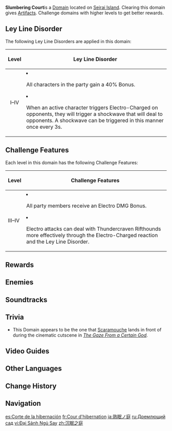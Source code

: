 {{Domain Infobox
|image        = Domain Slumbering Court.png
|type         = Blessing
|description  = This great hall stood when [[Seirai Island]] neither had the name it has now, nor had it yet been stained with the color of thunder. The scenery within will probably never change, either.
|region       = Inazuma
|area         = Seirai Island
|subarea      = Fort Hiraumi
|requiredAR   = 30/35/40/45
|recLevel     = 59/69/80/90
|recElements  = Electro, Hydro
}}
{{Description|This masterless mansion has become the haunting ground of [[Riftwolf|monsters from the rift]].<br>Those who can wield the eternal lightning to conquer this trial will obtain the artifacts within.}}
'''Slumbering Court '''is a [[Domain]] located on [[Seirai Island]]. Clearing this domain gives [[Artifacts]]. Challenge domains with higher levels to get better rewards.

==Ley Line Disorder==
The following Ley Line Disorders are applied in this domain:
{| class="wikitable"
!Level
!Ley Line Disorder
|-
!align="center" rowspan=1 | I–IV
|<li>All characters in the party gain a 40% {{Color|Electro DMG}} Bonus.</li><!--
--><li>When an active character triggers Electro-Charged on opponents, they will trigger a shockwave that will deal {{Color|True DMG}} to opponents. A shockwave can be triggered in this manner once every 3s.</li>
|}

==Challenge Features==
Each level in this domain has the following Challenge Features:
{| class="wikitable"
!Level
!Challenge Features
|-
!III–IV
|<li>All party members receive an Electro DMG Bonus.</li><!--
--><li>Electro attacks can deal with Thundercraven Rifthounds more effectively through the Electro-Charged reaction and the Ley Line Disorder.</li>
|}

==Rewards==
{{Domain Levels/Blessing
|level=4
|sets=Defender's Will,Brave Heart,Husk of Opulent Dreams,Ocean-Hued Clam
}}

==Enemies==
{{Domain Enemies
|domain=Necropolis
|target1=Defeat 10 enemies in less than 6:00 minutes
|enemies1=Crackling Axe Mitachurl;Large Hydro Slime*2;Hydro Slime*7
|note1=<br>
* A [[Elemental Amber|Hydro Amber]] spawns with the last wave.

|target2=Defeat 13 enemies in less than 6:00 minutes
|enemies2=Crackling Axe Mitachurl*2;Large Hydro Slime*2;Hydro Slime*3;Electro Hilichurl Shooter*3;Hilichurl Berserker*3

|target3=Defeat 7 enemies in less than 6:00 minutes
|enemies3=Thundercraven Rifthound Whelp*4//Thundercraven Rifthound;Electro Hilichurl Shooter*2

|target4=Defeat 9 enemies in less than 6:00 minutes
|enemies4=Thundercraven Rifthound Whelp*5//Thundercraven Rifthound Whelp*2;Thundercraven Rifthound;Crackling Axe Mitachurl
}}

==Soundtracks==
{{Soundtracks by Category Table|type=domain}}

==Trivia==
* This Domain appears to be the one that [[Scaramouche]] lands in front of during the cinematic cutscene in ''[[The Gaze From a Certain God]]''.

==Video Guides==
{{EVT
|video1   = https://youtu.be/ov7gHRWotOE
|caption1 = Unlock Domain Guide
}}

==Other Languages==
{{Other Languages
|en      = Slumbering Court
|zhs     = 沉眠之庭
|zhs_rm  = Chénmián zhī Tíng
|zht     = 沉眠之庭
|zht_rm  = Chénmián zhī Tíng
|zh_tl   = Courtyard of Deep Sleep
|zh_note = It could also mean the "Hall of Deep Sleep," although the Chinese description of the domain elaborates on the word {{zh|庭}} as {{zh|庭苑|rm=tíngyuàn|tl=courtyard garden/park.}}
|ja      = 熟眠ノ庭
|ja_rm   = Jukumin no Niwa{{Assumed}}
|ja_tl   = Garden of Deep Sleep
|ko      = 깊이 잠든 정원
|ko_tl   = Garden That Fell into a Deep Sleep
|es      = Corte de la hibernación
|es_tl   = Hibernation Court
|fr      = Cour d'hibernation
|fr_tl   = Hibernation Court
|ru      = Дремлющий сад
|ru_tl   = Slumbering Garden
|th      = โถงนิทรารมณ์
|th_rm   = Thong Nitthrarom
|th_tl   = Slumbering Hall
|vi      = Đại Sảnh Ngủ Say
|vi_tl   = Great Hall of Deep Sleep
|de      = Hof des tiefen Schlafs
|de_tl   = Court of Deep Sleep
|id      = Slumbering Court
|pt      = Corte da Hibernação
|pt_tl   = Hibernation Court
|tr      = Uyku Bahçesi
|tr_tl   = Slumber Garden
|it      = Giardino dell'ibernazione
|it_tl   = 
}}

==Change History==
{{Change History|2.3}}

==Navigation==
{{Domain Navbox|Permanent}}

[[es:Corte de la hibernación]]
[[fr:Cour d'hibernation]]
[[ja:熟眠ノ庭]]
[[ru:Дремлющий сад]]
[[vi:Đại Sảnh Ngủ Say]]
[[zh:沉眠之庭]]